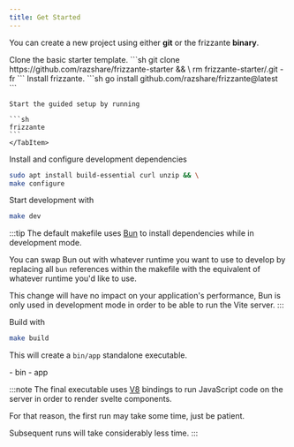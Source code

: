 ```yaml
---
title: Get Started
---
```



You can create a new project using either **git** or the frizzante **binary**.

<Tabs>
    <TabItem icon='seti:git' label='Git'>
    Clone the basic starter template.
    ```sh
    git clone https://github.com/razshare/frizzante-starter && \
    rm frizzante-starter/.git -fr
    ```
    </TabItem>
    <TabItem icon='linux' label='Binary'>
    Install frizzante.
    ```sh
    go install github.com/razshare/frizzante@latest
    ```

    Start the guided setup by running

    ```sh
    frizzante
    ```
    </TabItem>
</Tabs>

Install and configure development dependencies

```sh
sudo apt install build-essential curl unzip && \
make configure
```

Start development with

```sh
make dev
```

:::tip
The default makefile uses [Bun](https://bun.sh/) to install 
dependencies while in development mode.

You can swap Bun out with whatever runtime you want to use to develop 
by replacing all `bun` references within the makefile with 
the equivalent of whatever runtime you'd like to use.

This change will have no impact on your application's performance, 
Bun is only used in development mode 
in order to be able to run the Vite server.
:::

Build with

```sh
make build
```

This will create a `bin/app` standalone executable.

<FileTree>
    - bin
        - app
</FileTree>

:::note
The final executable uses [V8](https://v8.dev/) bindings to run 
JavaScript code on the server in order to render svelte components.

For that reason, the first run may take some time, just be patient.

Subsequent runs will take considerably less time.
:::